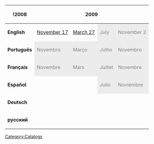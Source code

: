 {{CPW|Martial Artworks|Obras de Artes Marciais}}


<center>
{|class="wikitable" border="1"
!!!2008!!colspan="4"|2009!!colspan="2"|2011!!2012!!2013
|-
|'''English'''||[[Media:MANov2008.swf|November 17]]||[[Media:MAMar2009.swf|March 27]]||style="background: #ececec; color: grey;" class="table-na" |July||style="background: #ececec; color: grey;" class="table-na" |November 2||[[Media:November09Ninja2.swf|November 13]]||[[Media:June2011Ninja.swf|June]]||[[Media:ENCataloguesNinjaDecember2011.swf|December]]||[[Media:June2012Ninja.swf|June]]||[[Media:ENCataloguesNinja-May2013.swf|May]]
|-
|'''Português'''||style="background: #ececec; color: grey;" class="table-na" |Novembro||style="background: #ececec; color: grey;" class="table-na" |Março||style="background: #ececec; color: grey;" class="table-na" |Julho||style="background: #ececec; color: grey;" class="table-na" |Novembro||style="background: #ececec; color: grey;" class="table-na" |Novembro||style="background: #ececec; color: grey;" class="table-na" |Junho||[[Media:MaritalArtworksDec2011PT.swf|Dezembro]]||[[Media:PTCataloguesNinja-June2012.swf|Junho]]||[[Media:PTCataloguesNinja-May2013.swf|Maio]]
|-
|'''Français'''||style="background: #ececec; color: grey;" class="table-na" |Novembre||style="background: #ececec; color: grey;" class="table-na" |Mars||style="background: #ececec; color: grey;" class="table-na" |Juillet||style="background: #ececec; color: grey;" class="table-na" |Novembre||style="background: #ececec; color: grey;" class="table-na" |Novembre||style="background: #ececec; color: grey;" class="table-na" |Juin||style="background: #ececec; color: grey;" class="table-na" |Décembre||[[Media:FRCataloguesNinja-June 2012.swf|Juin]]||[[Media:FRCataloguesNinja-May2013.swf|Mai]]
|-
|'''Español'''||{{n/a}}||{{n/a}}||style="background: #ececec; color: grey;" class="table-na" |Julio||style="background: #ececec; color: grey;" class="table-na" |Noviembre||style="background: #ececec; color: grey;" class="table-na" |Noviembre||style="background: #ececec; color: grey;" class="table-na" |Junio||[[Media:MaritalArtworksDec2011ES.swf|Diciembre]]||[[Media:ESCataloguesNinja-June2012.swf|Junio]]||[[Media:ESCataloguesNinja-May2013.swf|Mayo]]
|-
|'''Deutsch'''||{{n/a}}||{{n/a}}||{{n/a}}||{{n/a}}||{{n/a}}||style="background: #ececec; color: grey;" class="table-na" |Juni||[[Media:MaritalArtworksDec2011DE.swf|Dezember]]||[[Media:DECataloguesNinja-June 2012.swf|Juni]]||[[Media:DECataloguesNinja-May2013.swf|Mai]]
|-
|'''русский'''||{{n/a}}||{{n/a}}||{{n/a}}||{{n/a}}||{{n/a}}||{{n/a}}||{{n/a}}||{{n/a}}||[[Media:DECataloguesNinja-Jan2014.swf|членство]]
|}
</center>


[[Category:Catalogs]]
